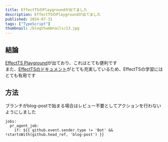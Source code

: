 ```yaml
---
title: EffectTSのPlaygroundが出てました
description: EffectTSのPlaygroundが出てました
published: 2024-07-31
tags: ["TypeScript"]
thumbnail: /blogthumbnails/13.jpg
---
```


## 結論
[EffectTS Playground](https://effect.website/play)が出ており、これはとても便利です  
また、[EffectTSのドキュメント](https://effect.website/docs)がとても充実しているため、EffectTSの学習にはとても有用です

## 方法
ブランチがblog-postで始まる場合はレビュー不要としてアクションを行わないようにしました
```
jobs:
  pr_agent_job:
    if: ${{ github.event.sender.type != 'Bot' && !startsWith(github.head_ref, 'blog-post') }}
```